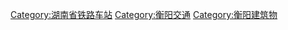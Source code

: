 [[Category:湖南省铁路车站|Category:湖南省铁路车站]]
[[Category:衡阳交通|Category:衡阳交通]]
[[Category:衡阳建筑物|Category:衡阳建筑物]]